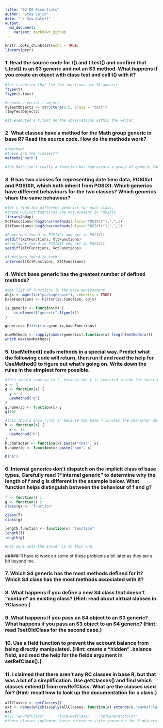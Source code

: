```yaml
---
title: "02-OO Essentials"
author: "Stas Sajin"
date: "`r Sys.Date()"
output:
  md_document:
    variant: markdown_github
---
```


```r
knitr::opts_chunk$set(echo = TRUE)
library(pryr)
```


### 1. Read the source code for t() and t.test() and confirm that t.test() is an S3 generic and not an S3 method. What happens if you create an object with class test and call t() with it?

```r
#let's confirm that the two functions are S3 generic
ftype(t)
ftype(t.test)

#create a vector t object
myTestObject2 <- structure(1:5, class = "test")
t(myTestObject2)

#it executes a t.test on the observations within the vector.
```

### 2. What classes have a method for the Math group generic in base R? Read the source code. How do the methods work?
```r
#?methods
#these are the classes???
methods("Math")

#the Math isn't really a function but represents a group of generic functions (e.g., +,-, sin, cos) that are supplied to other functions. Allows for the creation of more complex objects. 
```

### 3. R has two classes for representing date time data, POSIXct and POSIXlt, which both inherit from POSIXt. Which generics have different behaviours for the two classes? Which generics share the same behaviour?
```r
#let's find the different generics for each class.
#these POSIXct functions are not present in POSIXlt
library(qdap)
XctFunctions<-beg2char(methods(class="POSIXct"),".",1)
XltFunctions<-beg2char(methods(class="POSIXlt"),".",1)

#Functions found in POSIXct and not in POSIXlt
setdiff(XctFunctions, XltFunctions)
#Functions found in POSIXlt and not in POSIXct
setdiff(XltFunctions, XctFunctions)

#functions found in both
intersect(XctFunctions, XltFunctions)
```

### 4. Which base generic has the greatest number of defined methods?
```r
#get list of functions in the base environment
objs <- mget(ls("package:base"), inherits = TRUE)
baseFunctions <- Filter(is.function, objs)

is.generic <- function(x) {
    is.element("generic",ftype(x))
}

generics<-Filter(is.generic,baseFunctions)

numMethods <- sapply(names(generics),function(x) length(methods(x)))
which.max(numMethods)
```

### 5. UseMethod() calls methods in a special way. Predict what the following code will return, then run it and read the help for UseMethod() to figure out what's going on. Write down the rules in the simplest form possible.

```r
#this should come up to 2, because the y is executed inside the function g and not in the global environment
y <- 1
g <- function(x) {
  y <- 2
  UseMethod("g")
}
g.numeric <- function(x) y
g(10)

#this should show "char a" because the base h invokes the character method. If you execute something like `(h1)`, it will pass it to the numeric method and the ouput should be `num 1`.
h <- function(x) {
  x <- 10
  UseMethod("h")
}
h.character <- function(x) paste("char", x)
h.numeric <- function(x) paste("num", x)

h("a")
```


### 6. Internal generics don't dispatch on the implicit class of base types. Carefully read ?"internal generic" to determine why the length of f and g is different in the example below. What function helps distinguish between the behaviour of f and g?

```r
f <- function() 1
g <- function() 2
class(g) <- "function"

class(f)
class(g)

length.function <- function(x) "function"
length(f)
length(g)

#not sure what the answer is to this one.
```


#####I'll have to work on some of these problems a bit later as they are a bit beyond me.

### 7. Which S4 generic has the most methods defined for it? Which S4 class has the most methods associated with it?

### 8. What happens if you define a new S4 class that doesn't "contain" an existing class? (Hint: read about virtual classes in ?Classes.)

### 9. What happens if you pass an S4 object to an S3 generic? What happens if you pass an S3 object to an S4 generic? (Hint: read ?setOldClass for the second case.)

### 10. Use a field function to prevent the account balance from being directly manipulated. (Hint: create a "hidden" .balance field, and read the help for the fields argument in setRefClass().)

### 11. I claimed that there aren't any RC classes in base R, but that was a bit of a simplification. Use getClasses() and find which classes extend() from envRefClass. What are the classes used for? (Hint: recall how to look up the documentation for a class.)

```r
allClasses <- getClasses()
ext <- names(which(sapply(allClasses, function(x) extends(x,'envRefClass'))))
ext
#[1] "envRefClass"      "localRefClass"    "refGeneratorSlot"
#these classes implement basic reference style semantics for R objects.
```

